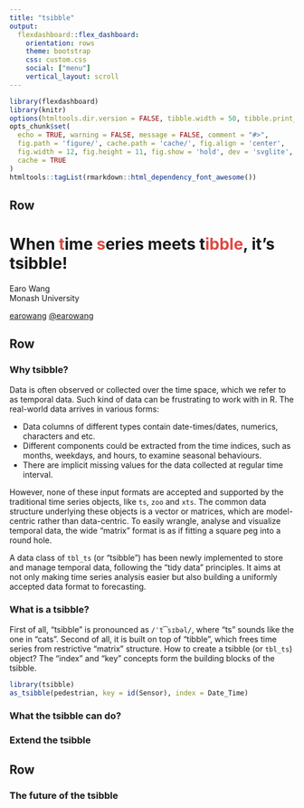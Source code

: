 ```yaml
---
title: "tsibble"
output: 
  flexdashboard::flex_dashboard:
    orientation: rows
    theme: bootstrap
    css: custom.css
    social: ["menu"]
    vertical_layout: scroll
---
```


```r
library(flexdashboard)
library(knitr)
options(htmltools.dir.version = FALSE, tibble.width = 50, tibble.print_min = 5)
opts_chunk$set(
  echo = TRUE, warning = FALSE, message = FALSE, comment = "#>",
  fig.path = 'figure/', cache.path = 'cache/', fig.align = 'center', 
  fig.width = 12, fig.height = 11, fig.show = 'hold', dev = 'svglite',
  cache = TRUE
)
htmltools::tagList(rmarkdown::html_dependency_font_awesome())
```

Row {data-height=220}
-----------------------------------------------------------------------

###

<h1>When <span style="color:rgb(223, 73, 66)">t</span>ime <span style="color:rgb(223, 73, 66)">s</span>eries meets t<span style="color:rgb(223, 73, 66)">ibble</span>, it's tsibble!</h1>
<div class = "author">Earo Wang</div>
<div class = "institution">Monash University</div>
<div class = "social">
  <span><a href="https://github.com/earowang"><i class="fa fa-github" aria-hidden="true"></i> earowang</a></span>
  <span><a href="https://twitter.com/earowang"><i class="fa fa-twitter" aria-hidden="true"></i>@earowang</a></span>
</div>


Row
-----------------------------------------------------------------------

### <i class="fa fa-question-circle" aria-hidden="true"></i> Why tsibble?

Data is often observed or collected over the time space, which we refer to as temporal data. Such kind of data can be frustrating to work with in R. The real-world data arrives in various forms: 

* Data columns of different types contain date-times/dates, numerics, characters and etc.
* Different components could be extracted from the time indices, such as months, weekdays, and hours, to examine seasonal behaviours.
* There are implicit missing values for the data collected at regular time interval.

However, none of these input formats are accepted and supported by the traditional time series objects, like `ts`, `zoo` and `xts`. The common data structure underlying these objects is a vector or matrices, which are model-centric rather than data-centric. To easily wrangle, analyse and visualize temporal data, the wide "matrix" format is as if fitting a square peg into a round hole.

A data class of `tbl_ts` (or "tsibble") has been newly implemented to store and manage temporal data, following the "tidy data" principles. It aims at not only making time series analysis easier but also building a uniformly accepted data format to forecasting.

### <i class="fa fa-table" aria-hidden="true"></i> What is a tsibble?

First of all, "tsibble" is pronounced as `/ˈt͡sɪbəl/`, where "ts" sounds like the one in "cats". Second of all, it is built on top of "tibble", which frees time series from restrictive "matrix" structure. How to create a tsibble (or `tbl_ts`) object? The "index" and "key" concepts form the building blocks of the tsibble.

```r
library(tsibble)
as_tsibble(pedestrian, key = id(Sensor), index = Date_Time)
```


### <i class="fa fa-list-ul" aria-hidden="true"></i> What the tsibble can do?

### <i class="fa fa-cogs" aria-hidden="true"></i> Extend the tsibble

Row {data-height=120}
-----------------------------------------------------------------------

### <i class="fa fa-fast-forward" aria-hidden="true"></i> The future of the tsibble
